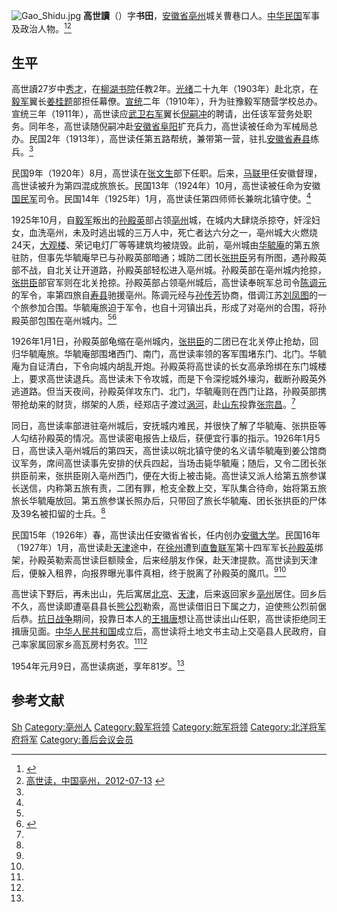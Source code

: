 [[File:Gao_Shidu.jpg|thumb]]
'''高世讀'''（{{bd|1873年||1954年|}}）字'''书田'''，[[安徽省|安徽省]][[亳州|亳州]]城关曹巷口人。[[中华民国|中华民国]]军事及政治人物。<ref name=ahwhw>{{Cite web |url=http://www.ahage.net/jinxiandaimingren/8889.html |title=高世读，安徽文化网，2008-12-16 |access-date=2013-06-24 |archive-url=https://web.archive.org/web/20160305013556/http://www.ahage.net/jinxiandaimingren/8889.html |archive-date=2016-03-05 |dead-url=yes }}</ref><ref name=zgbz>[http://www.bozhou.gov.cn/contents/109586.html 高世读，中国亳州，2012-07-13] {{webarchive|url=https://web.archive.org/web/20131004045019/http://www.bozhou.gov.cn/contents/109586.html |date=2013-10-04 }}</ref>

==生平==
高世讀27岁中[[秀才|秀才]]，在[[柳湖书院_(亳州)|柳湖书院]]任教2年。[[光绪|光绪]]二十九年（1903年）赴北京，在[[毅军|毅军]]翼长[[姜桂题|姜桂题]]部担任幕僚。[[宣统|宣统]]二年（1910年），升为驻豫毅军随营学校总办。宣统三年（1911年），高世读应[[武卫右军|武卫右军]]翼长[[倪嗣冲|倪嗣冲]]的聘请，出任该军营务处职务。同年冬，高世读随倪嗣冲赴[[安徽省|安徽省]][[阜阳|阜阳]]扩充兵力，高世读被任命为军械局总办。民国2年（1913年），高世读任第五路帮统，兼带第一营，驻扎[[安徽省|安徽省]][[寿县|寿县]]练兵。<ref name=ahwhw/>

民国9年（1920年）8月，高世读在[[张文生|张文生]]部下任职。后来，[[马联甲|马联甲]]任安徽督理，高世读被升为第四混成旅旅长。民国13年（1924年）10月，高世读被任命为安徽[[国民军|国民军]]司令。民国14年（1925年）1月，高世读任第四师师长兼皖北镇守使。<ref name=ahwhw/>

1925年10月，自[[毅军|毅军]]叛出的[[孙殿英|孙殿英]]部占领[[亳州|亳州]]城，在城内大肆烧杀掠夺，奸淫妇女，血洗亳州，未及时逃出城的三万人中，死亡者达六分之一，亳州城大火燃烧24天，[[大观楼|大观楼]]、荣记电灯厂等等建筑均被烧毁。此前，亳州城由[[华毓庵|华毓庵]]的第五旅驻防，但事先华毓庵早已与孙殿英部暗通；城防二团长[[张拱臣|张拱臣]]另有所图，遇孙殿英部不战，自北关让开道路，孙殿英部轻松进入亳州城。孙殿英部在亳州城内抢掠，[[张拱臣|张拱臣]]部官军则在北关抢掠。孙殿英部占领亳州城后，高世读奉皖军总司令[[陈调元|陈调元]]的军令，率第四旅自[[寿县|寿县]]驰援亳州。陈调元经与[[孙传芳|孙传芳]]协商，借调江苏[[刘凤图|刘凤图]]的一个旅参加合围。华毓庵旅迫于军令，也自十河镇出兵，形成了对亳州的合围，将孙殿英部包围在亳州城内。<ref name=ahwhw/><ref name=bo>{{Cite web |url=http://szb.bozhou.cn/bzb/html/2012-08/24/content_126811.htm |title=高世读：亳州籍的民国安徽省长，亳州晚报，2012年8月24日 |access-date=2013年6月24日 |archive-date=2019年9月4日 |archive-url=https://web.archive.org/web/20190904013127/http://szb.bozhou.cn/bzb/html/2012-08/24/content_126811.htm |dead-url=no }}</ref>

1926年1月1日，孙殿英部龟缩在亳州城内，[[张拱臣|张拱臣]]的二团已在北关停止抢劫，回归华毓庵旅。华毓庵部围堵西门、南门，高世读率领的客军围堵东门、北门。华毓庵为自证清白，下令向城内胡乱开炮。孙殿英将高世读的长女高承玲绑在东门城楼上，要求高世读退兵。高世读未下令攻城，而是下令深挖城外壕沟，截断孙殿英外逃道路。但当天夜间，孙殿英佯攻东门、北门，华毓庵则在西门让路，孙殿英部携带抢劫来的财货，绑架的人质，经郑店子渡过[[涡河|涡河]]，赴[[山东|山东]]投靠[[张宗昌|张宗昌]]。<ref name=bo/>

同日，高世读率部进驻亳州城后，安抚城内难民，并很快了解了华毓庵、张拱臣等人勾结孙殿英的情况。高世读密电报告上级后，获便宜行事的指示。1926年1月5日，高世读入亳州城后的第四天，高世读以皖北镇守使的名义请华毓庵到姜公馆商议军务，席间高世读事先安排的伏兵四起，当场击毙华毓庵；随后，又令二团长张拱臣前来，张拱臣刚入亳州西门，便在大街上被击毙。高世读又派人给第五旅参谋长送信，内称第五旅有责，二团有罪，枪支全数上交，军队集合待命，始将第五旅旅长华毓庵放回。第五旅参谋长照办后，只带回了旅长华毓庵、团长张拱臣的尸体及39名被扣留的士兵。<ref name=bo/>

民国15年（1926年）春，高世读出任安徽省省长，任内创办[[安徽大学|安徽大学]]。民国16年（1927年）1月，高世读赴[[天津|天津]]途中，在[[徐州|徐州]]遭到[[直鲁联军|直鲁联军]]第十四军军长[[孙殿英|孙殿英]]绑架，孙殿英勒索高世读巨额赎金，后来经朋友作保，赴天津提款。高世读到天津后，便躲入租界，向报界曝光事件真相，终于脱离了孙殿英的魔爪。<ref name=ahwhw/><ref name=bo/>

高世读下野后，再未出山，先后寓居[[北京|北京]]、[[天津|天津]]，后来返回家乡[[亳州|亳州]]居住。回乡后不久，高世读即遭亳县县长[[熊公烈|熊公烈]]勒索，高世读借旧日下属之力，迫使熊公烈前倨后恭。[[抗日战争|抗日战争]]期间，投靠日本人的[[王揖唐|王揖唐]]想让高世读出山任职，高世读拒绝同王揖唐见面。[[中华人民共和国|中华人民共和国]]成立后，高世读将土地文书主动上交亳县人民政府，自己率家属回家乡高瓦房村务农。<ref name=ahwhw/><ref name=bo/>

1954年元月9日，高世读病逝，享年81岁。<ref name=ahwhw/>

==参考文献==
{{reflist}}

{{安徽行政长官|北省}}
{{DEFAULTSORT:Gao高}}
[[Category:高姓|Sh]]
[[Category:亳州人|Category:亳州人]]
[[Category:毅军将领|Category:毅军将领]]
[[Category:皖军将领|Category:皖军将领]]
[[Category:北洋将军府将军|Category:北洋将军府将军]]
[[Category:善后会议会员|Category:善后会议会员]]